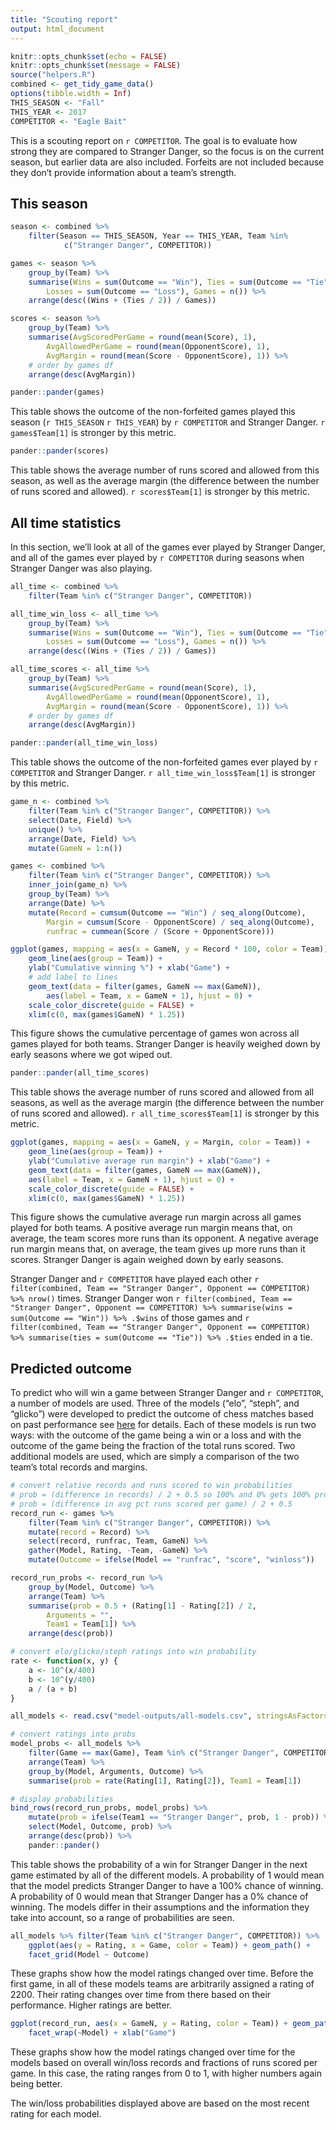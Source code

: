 ```yaml
---
title: "Scouting report"
output: html_document
---
```


```r
knitr::opts_chunk$set(echo = FALSE)
knitr::opts_chunk$set(message = FALSE)
source("helpers.R")
combined <- get_tidy_game_data()
options(tibble.width = Inf)
THIS_SEASON <- "Fall"
THIS_YEAR <- 2017
COMPETITOR <- "Eagle Bait"
```

This is a scouting report on `r COMPETITOR`. The goal is to evaluate how strong they are compared to Stranger Danger, so the focus is on the current season, but earlier data are also included. Forfeits are not included because they don't provide information about a team's strength.

## This season
```r
season <- combined %>% 
    filter(Season == THIS_SEASON, Year == THIS_YEAR, Team %in%
            c("Stranger Danger", COMPETITOR))

games <- season %>% 
    group_by(Team) %>% 
    summarise(Wins = sum(Outcome == "Win"), Ties = sum(Outcome == "Tie"), 
        Losses = sum(Outcome == "Loss"), Games = n()) %>% 
    arrange(desc((Wins + (Ties / 2)) / Games))

scores <- season %>% 
    group_by(Team) %>% 
    summarise(AvgScoredPerGame = round(mean(Score), 1), 
        AvgAllowedPerGame = round(mean(OpponentScore), 1),
        AvgMargin = round(mean(Score - OpponentScore), 1)) %>% 
    # order by games df
    arrange(desc(AvgMargin))

pander::pander(games)
```

This table shows the outcome of the non-forfeited games played this season (`r THIS_SEASON` `r THIS_YEAR`) by `r COMPETITOR` and Stranger Danger. `r games$Team[1]` is stronger by this metric. 

```r
pander::pander(scores)
```

This table shows the average number of runs scored and allowed from this season, as well as the average margin (the difference between the number of runs scored and allowed). `r scores$Team[1]` is stronger by this metric. 

## All time statistics
In this section, we'll look at all of the games ever played by Stranger Danger, and all of the games ever played by `r COMPETITOR` during seasons when Stranger Danger was also playing. 

```r
all_time <- combined %>% 
    filter(Team %in% c("Stranger Danger", COMPETITOR))

all_time_win_loss <- all_time %>% 
    group_by(Team) %>% 
    summarise(Wins = sum(Outcome == "Win"), Ties = sum(Outcome == "Tie"), 
        Losses = sum(Outcome == "Loss"), Games = n()) %>% 
    arrange(desc((Wins + (Ties / 2)) / Games))

all_time_scores <- all_time %>% 
    group_by(Team) %>% 
    summarise(AvgScoredPerGame = round(mean(Score), 1), 
        AvgAllowedPerGame = round(mean(OpponentScore), 1),
        AvgMargin = round(mean(Score - OpponentScore), 1)) %>% 
    # order by games df
    arrange(desc(AvgMargin))

pander::pander(all_time_win_loss)
```

This table shows the outcome of the non-forfeited games ever played by `r COMPETITOR` and Stranger Danger. `r all_time_win_loss$Team[1]` is stronger by this metric. 

```r
game_n <- combined %>%
    filter(Team %in% c("Stranger Danger", COMPETITOR)) %>% 
    select(Date, Field) %>%
    unique() %>% 
    arrange(Date, Field) %>% 
    mutate(GameN = 1:n())

games <- combined %>% 
    filter(Team %in% c("Stranger Danger", COMPETITOR)) %>% 
    inner_join(game_n) %>% 
    group_by(Team) %>% 
    arrange(Date) %>% 
    mutate(Record = cumsum(Outcome == "Win") / seq_along(Outcome), 
        Margin = cumsum(Score - OpponentScore) / seq_along(Outcome), 
        runfrac = cummean(Score / (Score + OpponentScore)))

ggplot(games, mapping = aes(x = GameN, y = Record * 100, color = Team)) + 
    geom_line(aes(group = Team)) + 
    ylab("Cumulative winning %") + xlab("Game") + 
    # add label to lines
    geom_text(data = filter(games, GameN == max(GameN)), 
        aes(label = Team, x = GameN + 1), hjust = 0) + 
    scale_color_discrete(guide = FALSE) + 
    xlim(c(0, max(games$GameN) * 1.25))
```

This figure shows the cumulative percentage of games won across all games played for both teams. Stranger Danger is heavily weighed down by early seasons where we got wiped out. 

```r
pander::pander(all_time_scores)
```

This table shows the average number of runs scored and allowed from all seasons, as well as the average margin (the difference between the number of runs scored and allowed). `r all_time_scores$Team[1]` is stronger by this metric. 

```r
ggplot(games, mapping = aes(x = GameN, y = Margin, color = Team)) + 
    geom_line(aes(group = Team)) + 
    ylab("Cumulative average run margin") + xlab("Game") + 
    geom_text(data = filter(games, GameN == max(GameN)), 
    aes(label = Team, x = GameN + 1), hjust = 0) + 
    scale_color_discrete(guide = FALSE) + 
    xlim(c(0, max(games$GameN) * 1.25))
```

This figure shows the cumulative average run margin across all games played for both teams. A positive average run margin means that, on average, the team scores more runs than its opponent. A negative average run margin means that, on average, the team gives up more runs than it scores. Stranger Danger is again weighed down by early seasons. 

Stranger Danger and `r COMPETITOR` have played each other `r filter(combined, Team == "Stranger Danger", Opponent == COMPETITOR) %>% nrow()` times. Stranger Danger won `r filter(combined, Team == "Stranger Danger", Opponent == COMPETITOR) %>% summarise(wins = sum(Outcome == "Win")) %>% .$wins` of those games and `r filter(combined, Team == "Stranger Danger", Opponent == COMPETITOR) %>% summarise(ties = sum(Outcome == "Tie")) %>% .$ties` ended in a tie. 

## Predicted outcome
To predict who will win a game between Stranger Danger and `r COMPETITOR`, a number of models are used. Three of the models ("elo", "steph", and "glicko") were developed to predict the outcome of chess matches based on past performance see [here](http://www.glicko.net/research/acjpaper.pdf) for details. Each of these models is run two ways: with the outcome of the game being a win or a loss and with the outcome of the game being the fraction of the total runs scored. Two additional models are used, which are simply a comparison of the two team's total records and margins.  

```r
# convert relative records and runs scored to win probabilities
# prob = (difference in records) / 2 + 0.5 so 100% and 0% gets 100% prob
# prob = (difference in avg pct runs scored per game) / 2 + 0.5
record_run <- games %>%
    filter(Team %in% c("Stranger Danger", COMPETITOR)) %>% 
    mutate(record = Record) %>% 
    select(record, runfrac, Team, GameN) %>% 
    gather(Model, Rating, -Team, -GameN) %>% 
    mutate(Outcome = ifelse(Model == "runfrac", "score", "winloss"))

record_run_probs <- record_run %>%  
    group_by(Model, Outcome) %>% 
    arrange(Team) %>% 
    summarise(prob = 0.5 + (Rating[1] - Rating[2]) / 2, 
        Arguments = "", 
        Team1 = Team[1]) %>% 
    arrange(desc(prob))

# convert elo/glicko/steph ratings into win probability
rate <- function(x, y) {
    a <- 10^(x/400)
    b <- 10^(y/400)
    a / (a + b)
}

all_models <- read.csv("model-outputs/all-models.csv", stringsAsFactors = FALSE)

# convert ratings into probs
model_probs <- all_models %>% 
    filter(Game == max(Game), Team %in% c("Stranger Danger", COMPETITOR)) %>% 
    arrange(Team) %>% 
    group_by(Model, Arguments, Outcome) %>% 
    summarise(prob = rate(Rating[1], Rating[2]), Team1 = Team[1]) 

# display probabilities
bind_rows(record_run_probs, model_probs) %>%
    mutate(prob = ifelse(Team1 == "Stranger Danger", prob, 1 - prob)) %>% 
    select(Model, Outcome, prob) %>% 
    arrange(desc(prob)) %>% 
    pander::pander()
```

This table shows the probability of a win for Stranger Danger in the next game estimated by all of the different models. A probability of 1 would mean that the model predicts Stranger Danger to have a 100% chance of winning. A probability of 0 would mean that Stranger Danger has a 0% chance of winning. The models differ in their assumptions and the information they take into account, so a range of probabilities are seen. 

```r
all_models %>% filter(Team %in% c("Stranger Danger", COMPETITOR)) %>%
    ggplot(aes(y = Rating, x = Game, color = Team)) + geom_path() + 
    facet_grid(Model ~ Outcome)
```

These graphs show how the model ratings changed over time. Before the first game, in all of these models teams are arbitrarily assigned a rating of 2200. Their rating changes over time from there based on their performance. Higher ratings are better. 

```r
ggplot(record_run, aes(x = GameN, y = Rating, color = Team)) + geom_path() +
    facet_wrap(~Model) + xlab("Game")
```

These graphs show how the model ratings changed over time for the models based on overall win/loss records and fractions of runs scored per game. In this case, the rating ranges from 0 to 1, with higher numbers again being better. 

The win/loss probabilities displayed above are based on the most recent rating for each model. 